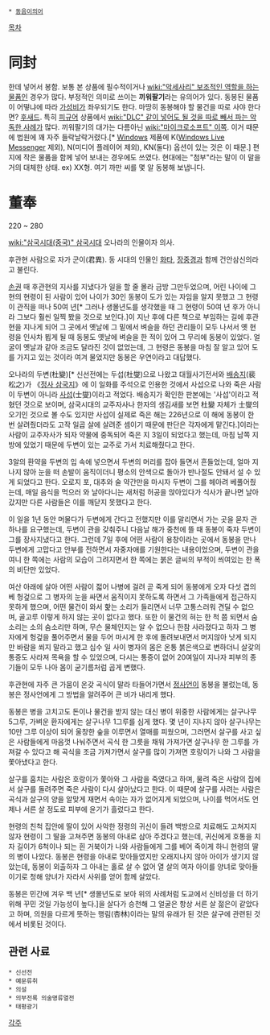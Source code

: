 * [[동음이의어]]
[[목차]]
= 同封 =
한데 넣어서 봉함. 보통 본 상품에 필수적이거나 [[wiki:"악세사리" 보조적인 역할을 하는 물품]]인 경우가 많다. 부정적인 의미로 쓰이는 '''끼워팔기'''라는 유의어가 있다. 동봉된 물품이 어떻냐에 따라 [[가성비]]가 좌우되기도 한다.
마땅히 동봉해야 할 물건을 따로 사야 한다면? [[후새드]]. 특히 [[피규어]] 상품에서 [[wiki:"DLC" 같이 넣어도 될 것을 따로 빼서 파는 악독한 사례]]가 많다.
끼워팔기의 대가는 다름아닌 [[wiki:"마이크로소프트" 이쪽]]. 이거 때문에 법원에 꽤 자주 들락날락거렸다.[* [[Windows]] 제품에 K([[Windows Live Messenger]] 제외), N(미디어 플레이어 제외), KN(둘다) 옵션이 있는 것은 이 때문.]
편지에 작은 물품을 함께 넣어 보내는 경우에도 쓰였다. 현대에는 "첨부"라는 말이 이 말을 거의 대체한 상태. ex) XX형. 여기 까만 씨를 몇 알 동봉해 보냅니다.
= 董奉 =
220 ~ 280

[[wiki:"삼국시대(중국)" 삼국시대]] 오나라의 인물이자 의사.

후관현 사람으로 자가 군이(君異). 동 시대의 인물인 [[화타]], [[장중경]]과 함께 건안삼신의라고 불린다.

[[손권]] 때 후관현의 지사를 지냈다가 일을 할 줄 몰라 금방 그만두었으며, 어린 나이에 그 현의 현령이 된 사람이 있어 나이가 30인 동봉이 도가 있는 자임을 알지 못했고 그 현령이 관직을 떠나 50여 년[* 그러나 생몰년도를 생각했을 때 그 현령이 50여 년 후가 아니라 그보다 훨씬 일찍 봤을 것으로 보인다.]이 지난 후에 다른 책으로 부임하는 길에 후관현을 지나게 되어 그 곳에서 옛날에 그 밑에서 벼슬을 하던 관리들이 모두 나서서 옛 현령을 인사차 뵙게 될 때 동봉도 옛날에 벼슬을 한 적이 있어 그 무리에 동봉이 있었다. 얼굴이 옛날과 같아 조금도 달라진 것이 없었는데, 그 현령은 동봉을 마침 잘 알고 있어 도를 가지고 있는 것이라 여겨 물었지만 동봉은 우연이라고 대답했다.

오나라의 두변(杜變)[* 신선전에는 두섭(杜燮)으로 나왔고 대월사기전서와 [[배송지]](裴松之)가 《[[정사 삼국지]]》에 이 일화를 주석으로 인용한 것에서 사섭으로 나와 죽은 사람이 두변이 아니라 [[사섭]](士燮)이라고 적었다. 배송지가 확인한 판본에는 '사섭'이라고 적혔던 것으로 보이며, 삼국시대의 교주자사나 한자의 생김새를 보면 杜變 자체가 士燮의 오기인 것으로 볼 수도 있지만 사섭이 실제로 죽은 해는 226년으로 이 해에 동봉이 한 번 살려줬더라도 고작 일곱 살에 살려준 셈이기 때문에 판단은 각자에게 맡긴다.]이라는 사람이 교주자사가 되자 약물에 중독되어 죽은 지 3일이 되었다고 했는데, 마침 남쪽 지방에 있었기 때문에 두변이 있는 교주로 가서 치료해줬다고 한다.

3알의 환약을 두변의 입 속에 넣으면서 두변의 머리를 잡아 들면서 흔들었는데, 얼마 지나지 않아 눈을 떠 손발이 움직이더니 평소의 안색으로 돌아가 반나절도 안돼서 설 수 있게 되었다고 한다. 오로지 포, 대추와 술 약간만을 마시자 두변이 그를 헤아려 베풀어줬는데, 매일 음식을 먹으러 와 날아다니는 새처럼 허공을 앉아있다가 식사가 끝나면 날아갔지만 다른 사람들은 이를 깨닫지 못했다고 한다.

이 일을 1년 동안 머물다가 두변에게 간다고 전했지만 이를 말리면서 가는 곳을 묻자 관 하나를 요구했는데, 두변이 관을 갖춰주니 다음날 해가 중천에 뜰 때 동봉이 죽자 두변이 그를 장사지냈다고 한다. 그런데 7일 후에 어떤 사람이 용창이라는 곳에서 동봉을 만나 두변에게 고맙다고 안부를 전하면서 자중자애를 기원한다는 내용이었으며, 두변이 관을 여니 한 쪽에는 사람의 모습이 그려지면서 한 쪽에는 붉은 글씨의 부적이 씌여있는 한 폭의 비단만 있었다. 

여산 아래에 살아 어떤 사람이 젋어 나병에 걸려 곧 죽게 되어 동봉에게 오자 다섯 겹의 베 헝겊으로 그 병자의 눈을 싸면서 움직이지 못하도록 하면서 그 가족들에게 접근하지 못하게 했으며, 어떤 물건이 와서 핥는 소리가 들리면서 너무 고통스러워 견딜 수 없으며, 골고루 이렇게 하지 않는 곳이 없다고 했다. 또한 이 물건의 혀는 한 척 쯤 되면서 숨소리는 소의 숨소리만 하며, 무슨 물체인지는 알 수 없으나 한참 사라졌다고 하자 그 병자에게 헝겊을 풀어주면서 물을 두어 마시게 한 후에 돌려보내면서 머지않아 낫게 되지만 바람을 쐬지 말라고 했고 십수 일 사이 병자의 몸은 온통 붉은색으로 변하더니 살갗의 통증도 사라져 목욕을 할 수 있었으며, 다시는 통증이 없어 20여일이 지나자 피부의 종기들이 모두 나아 몸이 굳기름처럼 곱게 변했다. 

후관현에 자주 큰 가뭄이 온갖 곡식이 말라 타들어가면서 [[정사언]]이 동봉을 불렀는데, 동봉은 정사언에게 그 방법을 알려주어 큰 비가 내리게 했다.

동봉은 병을 고치고도 돈이나 물건을 받지 않는 대신 병이 위중한 사람에게는 살구나무 5그루, 가벼운 환자에게는 살구나무 1그루를 심게 했다. 몇 년이 지나지 않아 살구나무는 10만 그루 이상이 되어 울창한 숲을 이루면서 열매를 피웠으며, 그러면서 살구를 사고 싶은 사람들에게 마음껏 나눠주면서 곡식 한 그릇을 채워 가져가면 살구나무 한 그루를 가져갈 수 있다고 해 곡식을 조금 가져가면서 살구를 많이 가져면 호랑이가 나와 그 사람을 쫓아냈다고 한다.

살구를 훔치는 사람은 호랑이가 쫓아와 그 사람을 죽였다고 하며, 물려 죽은 사람의 집에서 살구를 돌려주면 죽은 사람이 다시 살아났다고 한다. 이 때문에 살구를 사려는 사람은 곡식과 살구의 양을 알맞게 재면서 속이는 자가 없어지게 되었으며, 나이를 먹어서도 언제나 서른 살 정도로 피부에 윤기가 흘렀다고 한다.

현령의 친척 집안에 딸이 있어 사악한 정령의 귀신이 들려 백방으로 치료해도 고쳐지지 않자 현령이 그 딸을 고쳐주면 동봉의 아내로 삼아 주겠다고 했는데, 귀신에게 호통을 치자 길이가 6척이나 되는 흰 거북이가 나와 사람들에게 그를 베어 죽이게 하니 현령의 딸의 병이 나았다. 동봉은 현령을 아내로 맞아들였지만 오래지나지 않아 아이가 생기지 않았는데, 동봉이 외출하자 그 아내는 홀로 살 수 없어 열 살의 여자 아이를 양녀로 맞아들이기로 청해 양녀가 자라서 사위를 얻어 함께 살았다.

동봉은 민간에 겨우 백 년[* 생몰년도로 보아 위의 사례처럼 도교에서 신비성을 더 하기 위해 꾸민 것일 가능성이 높다.]을 살다가 승천해 그 얼굴은 항상 서른 살 젊은이 같았다고 하며, 의원을 다르게 뜻하는 행림(杏林)이라는 말의 유래가 된 것은 살구에 관련된 것에서 비롯된 것이다.

== 관련 사료 ==
 * 신선전
 * 예문류취
 * 의설
 * 의부전록 의술명류열전
 * 태평광기

[[각주]]
